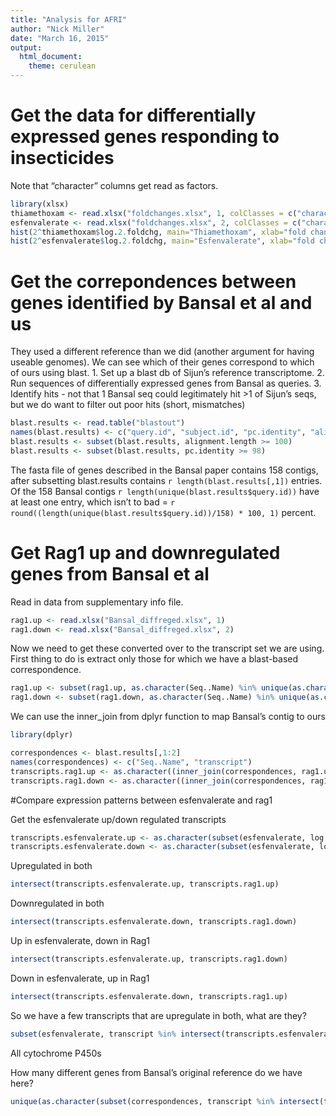 ```yaml
---
title: "Analysis for AFRI"
author: "Nick Miller"
date: "March 16, 2015"
output:
  html_document:
    theme: cerulean
---
```


# Get the data for differentially expressed genes responding to insecticides

Note that "character" columns get read as factors.

```r
library(xlsx)
thiamethoxam <- read.xlsx("foldchanges.xlsx", 1, colClasses = c("character", "numeric", "character", "character"))
esfenvalerate <- read.xlsx("foldchanges.xlsx", 2, colClasses = c("character", "numeric", "character", "character"))
hist(2^thiamethoxam$log.2.foldchg, main="Thiamethoxam", xlab="fold change", col=colors()[562])
hist(2^esfenvalerate$log.2.foldchg, main="Esfenvalerate", xlab="fold change", col=colors()[630])
```

# Get the correpondences between genes identified by Bansal et al and us

They used a different reference than we did (another argument for having useable genomes). We can see which of their genes correspond to which of ours using blast.
1. Set up a blast db of Sijun's reference transcriptome.
2. Run sequences of differentially expressed genes from Bansal as queries.
3. Identify hits - not that 1 Bansal seq could legitimately hit >1 of Sijun's seqs, but we do want to filter out poor hits (short, mismatches)

```r
blast.results <- read.table("blastout")
names(blast.results) <- c("query.id", "subject.id", "pc.identity", "alignment.length", "mismatches", "gap.openings", "q.start", "q.end", "s.start", "s.end", "e-value", "bit.score")
blast.results <- subset(blast.results, alignment.length >= 100)
blast.results <- subset(blast.results, pc.identity >= 98)
```

The fasta file of genes described in the Bansal paper contains 158 contigs, after subsetting blast.results contains `r length(blast.results[,1])` entries. Of the 158 Bansal contigs `r length(unique(blast.results$query.id))` have at least one entry, which isn't to bad = `r round((length(unique(blast.results$query.id))/158) * 100, 1)` percent.

# Get Rag1 up and downregulated genes from Bansal et al

Read in data from supplementary info file.

```r
rag1.up <- read.xlsx("Bansal_diffreged.xlsx", 1)
rag1.down <- read.xlsx("Bansal_diffreged.xlsx", 2)
```

Now we need to get these converted over to the transcript set we are using. First thing to do is extract only those for which we have a blast-based correspondence.

```r
rag1.up <- subset(rag1.up, as.character(Seq..Name) %in% unique(as.character(blast.results$query.id)))
rag1.down <- subset(rag1.down, as.character(Seq..Name) %in% unique(as.character(blast.results$query.id)))
```
We can use the inner_join from dplyr function to map Bansal's contig to ours

```r
library(dplyr)

correspondences <- blast.results[,1:2]
names(correspondences) <- c("Seq..Name", "transcript")
transcripts.rag1.up <- as.character((inner_join(correspondences, rag1.up, by="Seq..Name"))$transcript)
transcripts.rag1.down <- as.character((inner_join(correspondences, rag1.down, by="Seq..Name"))$transcript)
```

#Compare expression patterns between esfenvalerate and rag1

Get the esfenvalerate up/down regulated transcripts

```r
transcripts.esfenvalerate.up <- as.character(subset(esfenvalerate, log.2.foldchg > 0)$transcript)
transcripts.esfenvalerate.down <- as.character(subset(esfenvalerate, log.2.foldchg < 0)$transcript)


```

Upregulated in both

```r
intersect(transcripts.esfenvalerate.up, transcripts.rag1.up)
```

Downregulated in both

```r
intersect(transcripts.esfenvalerate.down, transcripts.rag1.down)

```

Up in esfenvalerate, down in Rag1

```r
intersect(transcripts.esfenvalerate.up, transcripts.rag1.down)
```

Down in esfenvalerate, up in Rag1

```r
intersect(transcripts.esfenvalerate.down, transcripts.rag1.up)
```

So we have a few transcripts that are upregulate in both, what are they?

```r
subset(esfenvalerate, transcript %in% intersect(transcripts.esfenvalerate.up, transcripts.rag1.up))$gene

```

All cytochrome P450s

How many different genes from Bansal's original reference do we have here?

```r
unique(as.character(subset(correspondences, transcript %in% intersect(transcripts.esfenvalerate.up, transcripts.rag1.up))$Seq..Name))

```





